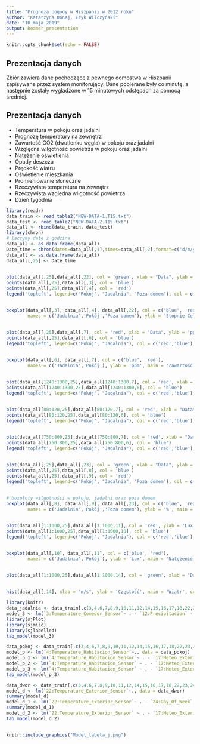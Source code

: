 ---
title: "Prognoza pogody w Hiszpanii w 2012 roku"
author: "Katarzyna Donaj, Eryk Wilczyński"
date: "10 maja 2019"
output: beamer_presentation
---

```{r setup, include=FALSE}
knitr::opts_chunk$set(echo = FALSE)
```

## Prezentacja danych

Zbiór zawiera dane pochodzące z pewnego domostwa w Hiszpanii zapisywane przez system monitorujący. Dane pobierane były co minutę, a następnie zostały wygładzone w 15 minutowych odstępach za pomocą średniej.

## Prezentacja danych

- Temperatura w pokoju oraz jadalni
- Prognozę temperatury na zewnętrz
- Zawartość CO2 (dwutlenku węgla) w pokoju oraz jadalni
- Względna wilgotność powietrza w pokoju oraz jadalni
- Natężenie oświetlenia
- Opady deszczu
- Prędkość wiatru
- Oświetlenie mieszkania
- Promieniowanie słoneczne
- Rzeczywista temperatura na zewnątrz
- Rzeczywista względna wilgotność powietrza
- Dzień tygodnia

```{r warning=FALSE, include=FALSE}
library(readr)
data_train <- read_table2("NEW-DATA-1.T15.txt")
data_test <- read_table2("NEW-DATA-2.T15.txt")
data_all <- rbind(data_train, data_test)
library(chron)
# laczymy date z godzina
data_all <- as.data.frame(data_all)
Date_time = chron(dates=data_all[,1],times=data_all[,2],format=c('d/m/y','h:m:s'))
data_all <- as.data.frame(data_all)
data_all[,25] <- Date_time
```

## 

```{r data_all}
plot(data_all[,25],data_all[,22], col = 'green', xlab = "Data", ylab = 'Stopnie Celsjusza', main = 'Temperatura')
points(data_all[,25],data_all[,3], col = 'blue')
points(data_all[,25],data_all[,4], col = 'red')
legend('topleft', legend=c("Pokoj", "Jadalnia", "Poza domem"), col = c('red','blue', 'green'), pch = 21, cex=0.45)
```

##
```{r}
boxplot(data_all[,3], data_all[,4], data_all[,22], col = c('blue', 'red', 'green'), 
        names = c('Jadalnia','Pokój','Poza domem'), ylab = 'Stopnie Celsjusza', main = 'Temperatura')
```


##
```{r}
plot(data_all[,25],data_all[,7], col = 'red', xlab = "Data", ylab = 'ppm', main = 'Zawartość CO2')
points(data_all[,25],data_all[,6], col = 'blue')
legend('topleft', legend=c("Pokój", "Jadalnia"), col = c('red','blue'), pch = 21, cex=0.6)
```

##
```{r}
boxplot(data_all[,6], data_all[,7], col = c('blue', 'red'), 
        names = c('Jadalnia','Pokój'), ylab = 'ppm', main = 'Zawartość CO2')
```


##
```{r}
plot(data_all[1240:1300,25],data_all[1240:1300,7], col = 'red', xlab = "Data", ylab = 'ppm', main = 'Zawartość CO2')
points(data_all[1240:1300,25],data_all[1240:1300,6], col = 'blue')
legend('topleft', legend=c("Pokój", "Jadalnia"), col = c('red','blue'), pch = 21, cex=0.6)
```

##
```{r}
plot(data_all[80:120,25],data_all[80:120,7], col = 'red', xlab = "Data", ylab = 'ppm', main = 'Zawartość CO2')
points(data_all[80:120,25],data_all[80:120,6], col = 'blue')
legend('topleft', legend=c("Pokój", "Jadalnia"), col = c('red','blue'), pch = 21, cex=0.6)
```

##
```{r}
plot(data_all[750:800,25],data_all[750:800,7], col = 'red', xlab = "Data", ylab = 'ppm', main = 'Zawartość CO2')
points(data_all[750:800,25],data_all[750:800,6], col = 'blue')
legend('topleft', legend=c("Pokój", "Jadalnia"), col = c('red','blue'), pch = 21, cex=0.6)
```

##
```{r}
plot(data_all[,25],data_all[,23], col = 'green', xlab = "Data", ylab = '%', main = 'Wilgotność')
points(data_all[,25],data_all[,8], col = 'blue')
points(data_all[,25],data_all[,9], col = 'red')
legend('topleft', legend=c("Pokój", "Jadalnia", 'Poza domem'), col = c('red','blue', 'green'), pch = 21, cex=0.6)
```

##
```{r}
# boxploty wilgotności w pokoju, jadalni oraz poza domem 
boxplot(data_all[,8], data_all[,9], data_all[,23], col = c('blue', 'red', 'green'), 
        names = c('Jadalnia','Pokój','Poza domem'), ylab = '%', main = 'Wilgotność')
```

##
```{r}
plot(data_all[1:1000,25],data_all[1:1000,11], col = 'red', ylab = 'Lux', xlab='Data', main = 'Natężenie oświetlenia')
points(data_all[1:1000,25],data_all[1:1000,10], col = 'blue')
legend('topleft', legend=c("Pokój", "Jadalnia"), col = c('red','blue'), pch = 21, cex=0.6)
```

##
```{r}
boxplot(data_all[,10], data_all[,11], col = c('blue', 'red'), 
        names = c('Jadalnia','Pokój'), ylab = 'Lux', main = 'Natężenie')
```

##
```{r}
plot(data_all[1:1000,25],data_all[1:1000,14], col = 'green', xlab = "Data", ylab = 'm/s', main = 'Wiatr')
```

##
```{r}
hist(data_all[,14], xlab = "m/s", ylab = 'Częstość', main = 'Wiatr', col = "green")
```


```{r jadalnia, message=FALSE, warning=FALSE, include=FALSE, paged.print=FALSE}
library(knitr)
data_jadalnia <- data_train[,c(3,4,6,7,8,9,10,11,12,14,15,16,17,18,22,23,24)]
model_3 <- lm(`3:Temperature_Comedor_Sensor`~ . - `12:Precipitacion` - `17:Meteo_Exterior_Sol_Sud`, data = data_jadalnia)
library(sjPlot)
library(sjmisc)
library(sjlabelled)
tab_model(model_3)
```


```{r pokoj, message=FALSE, warning=FALSE, include=FALSE, paged.print=FALSE}
data_pokoj <- data_train[,c(3,4,6,7,8,9,10,11,12,14,15,16,17,18,22,23,24)]
model_p <- lm(`4:Temperature_Habitacion_Sensor`~., data = data_pokoj)
model_p_1 <- lm(`4:Temperature_Habitacion_Sensor`~ . - `17:Meteo_Exterior_Sol_Sud`, data = data_pokoj)
model_p_2 <- lm(`4:Temperature_Habitacion_Sensor` ~ . - `17:Meteo_Exterior_Sol_Sud` - `18:Meteo_Exterior_Piranometro`, data = data_pokoj)
model_p_3 <- lm(`4:Temperature_Habitacion_Sensor` ~ . - `17:Meteo_Exterior_Sol_Sud` - `18:Meteo_Exterior_Piranometro` - `10:Lighting_Comedor_Sensor`, data = data_pokoj)
tab_model(model_p_3)
```

```{r dwor, message=FALSE, warning=FALSE, include=FALSE, paged.print=FALSE}
data_dwor <- data_train[,c(3,4,6,7,8,9,10,11,12,14,15,16,17,18,22,23,24)]
model_d <- lm(`22:Temperature_Exterior_Sensor`~., data = data_dwor)
summary(model_d)
model_d_1 <- lm(`22:Temperature_Exterior_Sensor`~ . - `24:Day_Of_Week`, data = data_dwor)
summary(model_d_1)
model_d_2 <- lm(`22:Temperature_Exterior_Sensor` ~ . - `17:Meteo_Exterior_Sol_Sud` - `24:Day_Of_Week`, data = data_dwor)
tab_model(model_d_2)
```



##
```{r}
knitr::include_graphics("Model_tabela_j.png")
```

